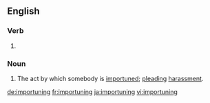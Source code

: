 ==English==

===Verb===
{{head|en}}

# {{present participle of|importune|lang=en}}

===Noun===
{{en-noun}}

# The act by which somebody is [[importune]]d; [[plead]]ing [[harassment]].

[[de:importuning]]
[[fr:importuning]]
[[ja:importuning]]
[[vi:importuning]]